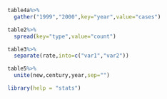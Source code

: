 ```{r}
table4a%>%
  gather("1999","2000",key="year",value="cases")
```
```{r}
table2%>%
  spread(key="type",value="count")
```
```{r}
table3%>%
  separate(rate,into=c("var1","var2"))
```
```{r}
table5%>%
  unite(new,century,year,sep="")
```
```{r}
library(help = "stats")
```


